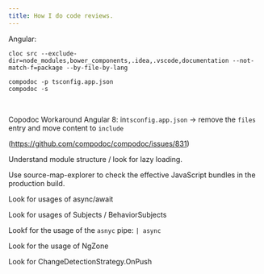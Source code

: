 ```yaml
---
title: How I do code reviews.
---
```


Angular:

    cloc src --exclude-dir=node_modules,bower_components,.idea,.vscode,documentation --not-match-f=package --by-file-by-lang

    compodoc -p tsconfig.app.json
    compodoc -s

​

Copodoc Workaround Angular 8: in`tsconfig.app.json` -> remove the `files` entry
and move content to `include`

(https://github.com/compodoc/compodoc/issues/831)

Understand module structure / look for lazy loading.

Use source-map-explorer to check the effective JavaScript bundles in the
production build.

Look for usages of async/await

Look for usages of Subjects / BehaviorSubjects

Lookf for the usage of the `asnyc` pipe: `| async`

Look for the usage of NgZone

Look for ChangeDetectionStrategy.OnPush
